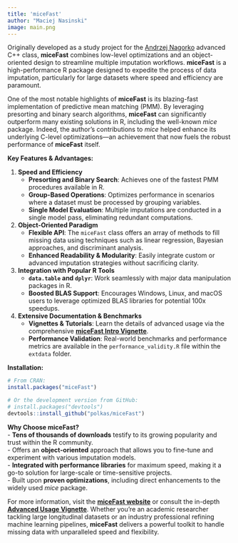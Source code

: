 ```yaml
---
title: 'miceFast'
author: "Maciej Nasinski"
image: main.png
---
```


Originally developed as a study project for the [Andrzej Nagorko](https://www.mimuw.edu.pl/en/employees/1860/) advanced C++ class, **miceFast** combines low-level optimizations and an object-oriented design to streamline multiple imputation workflows. 
**miceFast** is a high-performance R package designed to expedite the process of data imputation, particularly for large datasets where speed and efficiency are paramount. 

One of the most notable highlights of **miceFast** is its blazing-fast implementation of predictive mean matching (PMM). 
By leveraging presorting and binary search algorithms, **miceFast** can significantly outperform many existing solutions in R, including the well-known *mice* package. Indeed, the author’s contributions to *mice* helped enhance its underlying C-level optimizations—an achievement that now fuels the robust performance of **miceFast** itself.

**Key Features & Advantages:**

1. **Speed and Efficiency**  
   - **Presorting and Binary Search**: Achieves one of the fastest PMM procedures available in R.  
   - **Group-Based Operations**: Optimizes performance in scenarios where a dataset must be processed by grouping variables.  
   - **Single Model Evaluation**: Multiple imputations are conducted in a single model pass, eliminating redundant computations.

2. **Object-Oriented Paradigm**  
   - **Flexible API**: The `miceFast` class offers an array of methods to fill missing data using techniques such as linear regression, Bayesian approaches, and discriminant analysis.  
   - **Enhanced Readability & Modularity**: Easily integrate custom or advanced imputation strategies without sacrificing clarity.

3. **Integration with Popular R Tools**  
   - **`data.table` and `dplyr`**: Work seamlessly with major data manipulation packages in R.  
   - **Boosted BLAS Support**: Encourages Windows, Linux, and macOS users to leverage optimized BLAS libraries for potential 100x speedups.

4. **Extensive Documentation & Benchmarks**  
   - **Vignettes & Tutorials**: Learn the details of advanced usage via the comprehensive [**miceFast Intro Vignette**](https://polkas.github.io/miceFast/articles/miceFast-intro.html).  
   - **Performance Validation**: Real-world benchmarks and performance metrics are available in the `performance_validity.R` file within the `extdata` folder.

**Installation:**

```r
# From CRAN:
install.packages("miceFast")

# Or the development version from GitHub:
# install.packages("devtools")
devtools::install_github("polkas/miceFast")
```

**Why Choose miceFast?**  
- **Tens of thousands of downloads** testify to its growing popularity and trust within the R community.  
- Offers an **object-oriented** approach that allows you to fine-tune and experiment with various imputation models.  
- **Integrated with performance libraries** for maximum speed, making it a go-to solution for large-scale or time-sensitive projects.  
- Built upon **proven optimizations**, including direct enhancements to the widely used *mice* package.

For more information, visit the [**miceFast website**](https://polkas.github.io/miceFast/index.html) or consult the in-depth [**Advanced Usage Vignette**](https://polkas.github.io/miceFast/articles/miceFast-intro.html). Whether you’re an academic researcher tackling large longitudinal datasets or an industry professional refining machine learning pipelines, **miceFast** delivers a powerful toolkit to handle missing data with unparalleled speed and flexibility.